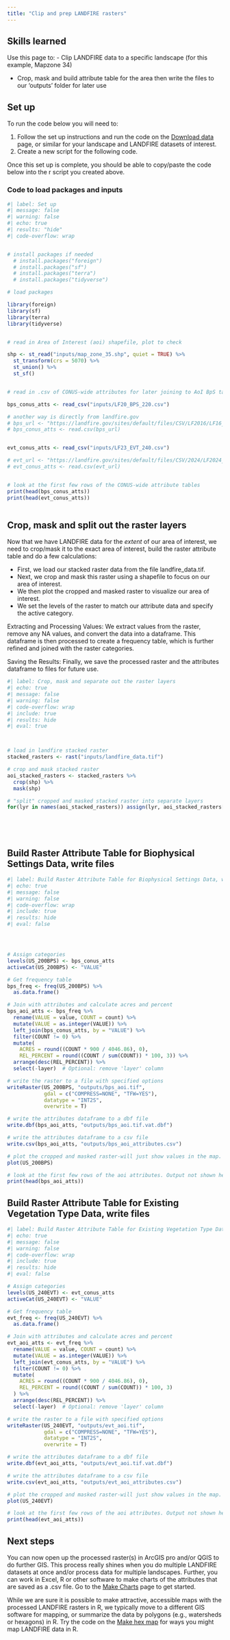 ```yaml
---
title: "Clip and prep LANDFIRE rasters"
---
```


## Skills learned

Use this page to:
- Clip LANDFIRE data to a specific landscape (for this example, Mapzone 34)

- Crop, mask and build attribute table for the area then write the files to our 'outputs' folder for later use
 

## Set up

To run the code below you will need to:

1. Follow the set up instructions and run the code on the [Download data](docs/download.html){target="blank"} page, or similar for your landscape and LANDFIRE datasets of interest.
2. Create a new script for the following code. 


Once this set up is complete, you should be able to copy/paste the code below into the r script you created above.  


### Code to load packages and inputs

```r
#| label: Set up
#| message: false
#| warning: false
#| echo: true
#| results: "hide"
#| code-overflow: wrap


# install packages if needed
  # install.packages("foreign")
  # install.packages("sf")
  # install.packages("terra")
  # install.packages("tidyverse")

# load packages

library(foreign)
library(sf)
library(terra)
library(tidyverse)


# read in Area of Interest (aoi) shapefile, plot to check

shp <- st_read("inputs/map_zone_35.shp", quiet = TRUE) %>% 
  st_transform(crs = 5070) %>%
  st_union() %>%
  st_sf()


# read in .csv of CONUS-wide attributes for later joining to AoI BpS table

bps_conus_atts <- read_csv("inputs/LF20_BPS_220.csv")

# another way is directly from landfire.gov
# bps_url <- "https://landfire.gov/sites/default/files/CSV/LF2016/LF16_BPS.csv" # will likely get warning, but it's OK
# bps_conus_atts <- read.csv(bps_url)


evt_conus_atts <- read_csv("inputs/LF23_EVT_240.csv")

# evt_url <- "https://landfire.gov/sites/default/files/CSV/2024/LF2024_EVT.csv" # will likely get warning, but it's OK
# evt_conus_atts <- read.csv(evt_url)


# look at the first few rows of the CONUS-wide attribute tables
print(head(bps_conus_atts))
print(head(evt_conus_atts))



```



## Crop, mask and split out the raster layers

Now that we have LANDFIRE data for the *extent* of our area of interest, we need to crop/mask it to the exact area of interest, build the raster attribute table and do a few calculations:

* First, we load our stacked raster data from the file landfire_data.tif.
* Next, we crop and mask this raster using a shapefile to focus on our area of interest.
* We then plot the cropped and masked raster to visualize our area of interest.
* We set the levels of the raster to match our attribute data and specify the active category.

Extracting and Processing Values: We extract values from the raster, remove any NA values, and convert the data into a dataframe. This dataframe is then processed to create a frequency table, which is further refined and joined with the raster categories.

Saving the Results: Finally, we save the processed raster and the attributes dataframe to files for future use.  



```r
#| label: Crop, mask and separate out the raster layers
#| echo: true
#| message: false
#| warning: false
#| code-overflow: wrap
#| include: true
#| results: hide
#| eval: true



# load in landfire stacked raster
stacked_rasters <- rast("inputs/landfire_data.tif")

# crop and mask stacked raster 
aoi_stacked_rasters <- stacked_rasters %>%
  crop(shp) %>%
  mask(shp)

# "split" cropped and masked stacked raster into separate layers
for(lyr in names(aoi_stacked_rasters)) assign(lyr, aoi_stacked_rasters[[lyr]])



    
```


## Build Raster Attribute Table for Biophysical Settings Data, write files

```r

#| label: Build Raster Attribute Table for Biophysical Settings Data, write files
#| echo: true
#| message: false
#| warning: false
#| code-overflow: wrap
#| include: true
#| results: hide
#| eval: false




# Assign categories
levels(US_200BPS) <- bps_conus_atts
activeCat(US_200BPS) <- "VALUE"

# Get frequency table 
bps_freq <- freq(US_200BPS) %>%
  as.data.frame()

# Join with attributes and calculate acres and percent
bps_aoi_atts <- bps_freq %>%
  rename(VALUE = value, COUNT = count) %>%
  mutate(VALUE = as.integer(VALUE)) %>%
  left_join(bps_conus_atts, by = "VALUE") %>%
  filter(COUNT != 0) %>%
  mutate(
    ACRES = round((COUNT * 900 / 4046.86), 0),
    REL_PERCENT = round((COUNT / sum(COUNT)) * 100, 3)) %>%
  arrange(desc(REL_PERCENT)) %>%
  select(-layer)  # Optional: remove 'layer' column

# write the raster to a file with specified options
writeRaster(US_200BPS, "outputs/bps_aoi.tif",
            gdal = c("COMPRESS=NONE", "TFW=YES"),
            datatype = "INT2S",
            overwrite = T)

# write the attributes dataframe to a dbf file
write.dbf(bps_aoi_atts, "outputs/bps_aoi.tif.vat.dbf")

# write the attributes dataframe to a csv file
write.csv(bps_aoi_atts, "outputs/bps_aoi_attributes.csv")

# plot the cropped and masked raster-will just show values in the map.  Output not shown here.
plot(US_200BPS)

# look at the first few rows of the aoi attributes. Output not shown here.
print(head(bps_aoi_atts))


```


## Build Raster Attribute Table for Existing Vegetation Type Data, write files

```r
#| label: Build Raster Attribute Table for Existing Vegetation Type Data, write files
#| echo: true
#| message: false
#| warning: false
#| code-overflow: wrap
#| include: true
#| results: hide
#| eval: false

# Assign categories
levels(US_240EVT) <- evt_conus_atts
activeCat(US_240EVT) <- "VALUE"

# Get frequency table 
evt_freq <- freq(US_240EVT) %>%
  as.data.frame()

# Join with attributes and calculate acres and percent
evt_aoi_atts <- evt_freq %>%
  rename(VALUE = value, COUNT = count) %>%
  mutate(VALUE = as.integer(VALUE)) %>%
  left_join(evt_conus_atts, by = "VALUE") %>%
  filter(COUNT != 0) %>%
  mutate(
    ACRES = round((COUNT * 900 / 4046.86), 0),
    REL_PERCENT = round((COUNT / sum(COUNT)) * 100, 3)
  ) %>%
  arrange(desc(REL_PERCENT)) %>%
  select(-layer)  # Optional: remove 'layer' column

# write the raster to a file with specified options
writeRaster(US_240EVT, "outputs/evt_aoi.tif",
            gdal = c("COMPRESS=NONE", "TFW=YES"),
            datatype = "INT2S",
            overwrite = T)

# write the attributes dataframe to a dbf file
write.dbf(evt_aoi_atts, "outputs/evt_aoi.tif.vat.dbf")

# write the attributes dataframe to a csv file
write.csv(evt_aoi_atts, "outputs/evt_aoi_attributes.csv")

# plot the cropped and masked raster-will just show values in the map.  Output not shown here.
plot(US_240EVT)

# look at the first few rows of the aoi attributes. Output not shown here.
print(head(evt_aoi_atts))


```



## Next steps

You can now open up the processed raster(s) in ArcGIS pro and/or QGIS to do further GIS.  This process really shines when you do multiple LANDFIRE datasets at once and/or process data for multiple landscapes.  Further, you can work in Excel, R or other software to make charts of the attributes that are saved as a .csv file.  Go to the [Make Charts](docs/make_charts.qmd) page to get started. 

While we are sure it is possible to make attractive, accessible maps with the processed LANDFIRE rasters in R, we typically move to a different GIS software for mapping, or summarize the data by polygons (e.g., watersheds or hexagons) in R.  Try the code on the [Make hex map](make_hex_map.qmd) for ways you might map LANDFIRE data in R. 




